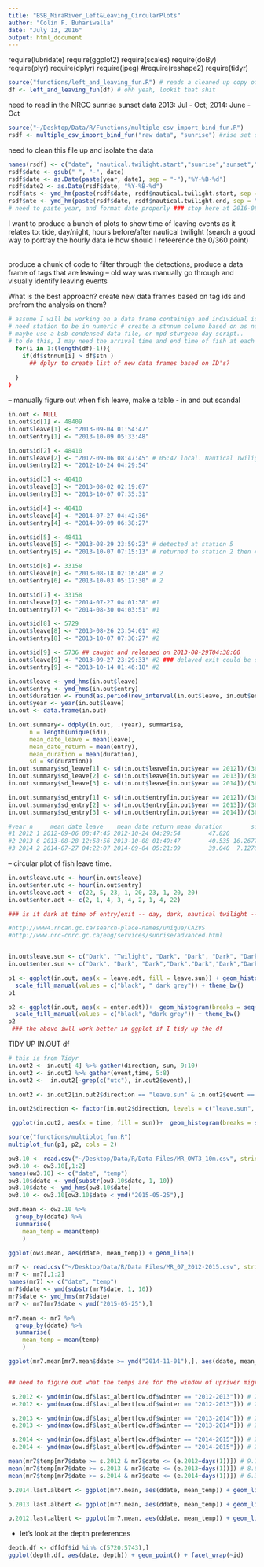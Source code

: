 ```yaml
---
title: "BSB_MiraRiver_Left&Leaving_CircularPlots"
author: "Colin F. Buhariwalla"
date: "July 13, 2016"
output: html_document
---
```


require(lubridate)
require(ggplot2)
require(scales)
require(doBy)
require(plyr)
require(dplyr)
require(jpeg)
#require(reshape2)
require(tidyr)


```r
source("functions/left_and_leaving_fun.R") # reads a cleaned up copy of the left and leaving dataframe
df <- left_and_leaving_fun(df) # ohh yeah, lookit that shit
```


need to read in the NRCC sunrise sunset data       2013: Jul - Oct;      2014: June - Oct 
```r
source("~/Desktop/Data/R/Functions/multiple_csv_import_bind_fun.R")
rsdf <- multiple_csv_import_bind_fun("raw data", "sunrise") #rise set df
```

need to clean this file up and isolate the data
```r
names(rsdf) <- c("date", "nautical.twilight.start","sunrise","sunset","nautical.twilight.end","sidreal", "year")
rsdf$date <- gsub(" ", "-", date)
rsdf$date <- as.Date(paste(year, date1, sep = "-"),"%Y-%B-%d")
rsdf$date2 <- as.Date(rsdf$date, "%Y-%B-%d")
rsdf$nts <- ymd_hm(paste(rsdf$date, rsdf$nautical.twilight.start, sep = " "))
rsdf$nte <- ymd_hm(paste(rsdf$date, rsdf$nautical.twilight.end, sep = " "))
# need to paste year, and format date properly ### stop here at 2016-08-13 
```

I want to produce a bunch of plots to show time of leaving events as it relates to: tide, day/night, hours before/after nautical twilight (search a good way to portray the hourly data ie how should I refeerence the 0/360 point)



######

produce a chunk of code to filter through the detections, produce a data frame of tags that are leaving -- old way was manually go through and visually identify leaving events

What is the best approach? create new data frames based on tag ids and prefrom the analysis on them? 
```r
# assume I will be working on a data frame containign and individual id. 
# need station to be in numeric # create a stnnum column based on as numeric station column 
# maybe use a bsb condensed data file, or mpd sturgeon day script.. 
# to do this, I may need the arrival time and end time of fish at each station, thus sequential station information would be applicable. 
  for(i in 1:(length(df)-1)){
    if(df$stnnum[i] > df$stn )
      ## dplyr to create list of new data frames based on ID's? 
      
  }
}
```
-- manually figure out when fish leave, make a table - in and out scandal
```r
in.out <- NULL
in.out$id[1] <- 48409
in.out$leave[1] <- "2013-09-04 01:54:47"
in.out$entry[1] <- "2013-10-09 05:33:48"

in.out$id[2] <- 48410
in.out$leave[2] <- "2012-09-06 08:47:45" # 05:47 local. Nautical Twilight starts at 05:20; Civil Twilight 05:47; Sunrise 06:27
in.out$entry[2] <- "2012-10-24 04:29:54"

in.out$id[3] <- 48410
in.out$leave[3] <- "2013-08-02 02:19:07"
in.out$entry[3] <- "2013-10-07 07:35:31"

in.out$id[4] <- 48410
in.out$leave[4] <- "2014-07-27 04:42:36"
in.out$entry[4] <- "2014-09-09 06:38:27"

in.out$id[5] <- 48411
in.out$leave[5] <- "2013-08-29 23:59:23" # detected at station 5
in.out$entry[5] <- "2013-10-07 07:15:13" # returned to station 2 then # 7

in.out$id[6] <- 33158
in.out$leave[6] <- "2013-08-18 02:16:48" # 2
in.out$entry[6] <- "2013-10-03 05:17:30" # 2

in.out$id[7] <- 33158
in.out$leave[7] <- "2014-07-27 04:01:38" #1
in.out$entry[7] <- "2014-08-30 04:03:51" #1

in.out$id[8] <- 5729
in.out$leave[8] <- "2013-08-26 23:54:01" #2
in.out$entry[8] <- "2013-10-07 07:30:27" #2

in.out$id[9] <- 5736 ## caught and released on 2013-08-29T04:38:00
in.out$leave[9] <- "2013-09-27 23:29:33" #2 ### delayed exit could be due to tagging effect
in.out$entry[9] <- "2013-10-14 01:46:18" #2

in.out$leave <- ymd_hms(in.out$leave)
in.out$entry <- ymd_hms(in.out$entry)
in.out$duration <- round(as.period(new_interval(in.out$leave, in.out$entry), "seconds")/(3600*24), digits = 2)
in.out$year <- year(in.out$leave)
in.out <- data.frame(in.out)

in.out.summary<- ddply(in.out, .(year), summarise, 
      n = length(unique(id)),
      mean_date_leave = mean(leave),
      mean_date_return = mean(entry),
      mean_duration = mean(duration),
      sd = sd(duration))
in.out.summary$sd_leave[1] <- sd(in.out$leave[in.out$year == 2012])/(3600*24)
in.out.summary$sd_leave[2] <- sd(in.out$leave[in.out$year == 2013])/(3600*24)
in.out.summary$sd_leave[3] <- sd(in.out$leave[in.out$year == 2014])/(3600*24)

in.out.summary$sd_entry[1] <- sd(in.out$entry[in.out$year == 2012])/(3600*24)
in.out.summary$sd_entry[2] <- sd(in.out$entry[in.out$year == 2013])/(3600*24)
in.out.summary$sd_entry[3] <- sd(in.out$entry[in.out$year == 2014])/(3600*24)

#year n     mean_date_leave    mean_date_return mean_duration        sd    sd_leave    sd_entry
#1 2012 1 2012-09-06 08:47:45 2012-10-24 04:29:54        47.820        NA          NA          NA
#2 2013 6 2013-08-28 12:58:56 2013-10-08 01:49:47        40.535 16.267704 18.87939290 18.87939290
#3 2014 2 2014-07-27 04:22:07 2014-09-04 05:21:09        39.040  7.127636  0.02011653  0.02011653
```

-- circular plot of fish leave time. 
```r
in.out$leave.utc <- hour(in.out$leave)
in.out$enter.utc <- hour(in.out$entry)
in.out$leave.adt <- c(22, 5, 23, 1, 20, 23, 1, 20, 20)
in.out$enter.adt <- c(2, 1, 4, 3, 4, 2, 1, 4, 22)

### is it dark at time of entry/exit -- day, dark, nautical twilight -- nautical twilight used because astronomical twilight will be hampered by the anthropogenic lights; (plus it's the max twilight you can use )

#http://www4.rncan.gc.ca/search-place-names/unique/CAZVS
#http://www.nrc-cnrc.gc.ca/eng/services/sunrise/advanced.html


in.out$leave.sun <- c("Dark", "Twilight", "Dark", "Dark", "Dark", "Dark","Dark", "Dark","Dark")
in.out$enter.sun <- c("Dark", "Dark", "Dark","Dark","Dark","Dark","Dark","Dark","Dark")

p1 <- ggplot(in.out, aes(x = leave.adt, fill = leave.sun)) + geom_histogram(breaks = seq(0,24), width = 1) + coord_polar(start = 0, direction = 1) + scale_x_continuous(breaks = seq(0,24), labels = seq(0,24)) + xlab("Departure Time (AST)") + ggtitle("Departure Time") + theme(axis.text = element_text(size = 30), axis.title = element_text(size =30), plot.title = element_text(size = 30)) +
  scale_fill_manual(values = c("black", " dark grey")) + theme_bw()
p1 

p2 <- ggplot(in.out, aes(x = enter.adt))+  geom_histogram(breaks = seq(0,24), width = 1) + coord_polar(start = 0, direction = 1) + scale_x_continuous(breaks = seq(0,24), labels = seq(0,24)) + xlab("Return Time(AST)") + theme(legend.position = "none") + theme(axis.text = element_text(size = 30), axis.title = element_text(size =30), plot.title = element_text(size = 30)) +
  scale_fill_manual(values = c("black", "dark grey")) + theme_bw()
p2
 ### the above iwll work better in ggplot if I tidy up the df

```

TIDY UP IN.OUT df

```r
# this is from Tidyr
in.out2 <- in.out[-4] %>% gather(direction, sun, 9:10)
in.out2 <- in.out2 %>% gather(event,time, 5:8)
in.out2 <-  in.out2[-grep(c("utc"), in.out2$event),]

in.out2 <- in.out2[in.out2$direction == "leave.sun" & in.out2$event == "leave.adt"|in.out2$direction == "enter.sun" & in.out2$event == "enter.adt",]

in.out2$direction <- factor(in.out2$direction, levels = c("leave.sun", "enter.sun"))

 ggplot(in.out2, aes(x = time, fill = sun))+  geom_histogram(breaks = seq(0,24), width = 1) + coord_polar(start = 0, direction = 1) + scale_x_continuous(breaks = seq(0,24), labels = seq(0,24)) + xlab("Time of Day (hour)") + ylab("Number of Events") + facet_grid(.~ direction)  + scale_fill_manual(values = c("black", "dark grey")) + theme_bw() + theme(axis.text = element_text(size = 25), axis.title = element_text(size =25), plot.title = element_text(size = 25), strip.background = element_blank(), strip.text = element_blank(), legend.title = element_blank())
```

```r
source("functions/multiplot_fun.R")
multiplot_fun(p1, p2, cols = 2)
```


```r
ow3.10 <- read.csv("~/Desktop/Data/R/Data Files/MR_OWT3_10m.csv", stringsAsFactors = FALSE, header = TRUE, dec = ".")
ow3.10 <- ow3.10[,1:2]
names(ow3.10) <- c("date", "temp")
ow3.10$ddate <- ymd(substr(ow3.10$date, 1, 10))
ow3.10$date <- ymd_hms(ow3.10$date)
ow3.10 <- ow3.10[ow3.10$date < ymd("2015-05-25"),]

ow3.mean <- ow3.10 %>%
  group_by(ddate) %>%
  summarise(
    mean_temp = mean(temp)
    )

ggplot(ow3.mean, aes(ddate, mean_temp)) + geom_line() 

mr7 <- read.csv("~/Desktop/Data/R/Data Files/MR_07_2012-2015.csv", stringsAsFactors = FALSE, header = TRUE, dec = ".")
mr7 <- mr7[,1:2]
names(mr7) <- c("date", "temp")
mr7$ddate <- ymd(substr(mr7$date, 1, 10))
mr7$date <- ymd_hms(mr7$date)
mr7 <- mr7[mr7$date < ymd("2015-05-25"),]

mr7.mean <- mr7 %>%
  group_by(ddate) %>%
  summarise(
    mean_temp = mean(temp)
    )

ggplot(mr7.mean[mr7.mean$ddate >= ymd("2014-11-01"),], aes(ddate, mean_temp)) + geom_line() + geom_vline(aes(xintercept = e.2014))


## need to figure out what the temps are for the window of upriver migration 

 s.2012 <- ymd(min(ow.df$last_albert[ow.df$winter == "2012-2013"])) # 2012-11-21
 e.2012 <- ymd(max(ow.df$last_albert[ow.df$winter == "2012-2013"])) # 2012-11-25

 s.2013 <- ymd(min(ow.df$last_albert[ow.df$winter == "2013-2014"])) # 2013-11-12
 e.2013 <- ymd(max(ow.df$last_albert[ow.df$winter == "2013-2014"])) # 2013-11-21

 s.2014 <- ymd(min(ow.df$last_albert[ow.df$winter == "2014-2015"])) # 2014-11-20
 e.2014 <- ymd(max(ow.df$last_albert[ow.df$winter == "2014-2015"])) # 2014-11-22

mean(mr7$temp[mr7$date >= s.2012 & mr7$date <= (e.2012+days(1))]) # 9.1°C
mean(mr7$temp[mr7$date >= s.2013 & mr7$date <= (e.2013+days(1))]) # 8.6°C
mean(mr7$temp[mr7$date >= s.2014 & mr7$date <= (e.2014+days(1))]) # 6.3°C

p.2014.last.albert <- ggplot(mr7.mean, aes(ddate, mean_temp)) + geom_line() + geom_vline(xintercept = as.numeric(s.2012)) + geom_vline(xintercept = as.numeric(e.2012)) + geom_vline(xintercept = as.numeric(s.2013))+                                                                                                                                                                                                geom_vline(xintercept = as.numeric(e.2013)) + geom_vline(xintercept = as.numeric(s.2014)) + geom_vline(xintercept = as.numeric(e.2014)) + scale_x_datetime(breaks = date_breaks("1 months"), labels = date_format("%b %Y"), limit = c(ymd("2014-11-01"), ymd("2014-12-30")))

p.2013.last.albert <- ggplot(mr7.mean, aes(ddate, mean_temp)) + geom_line() + geom_vline(xintercept = as.numeric(s.2012)) + geom_vline(xintercept = as.numeric(e.2012)) + geom_vline(xintercept = as.numeric(s.2013))+                                                                                                                                                                                                geom_vline(xintercept = as.numeric(e.2013)) + geom_vline(xintercept = as.numeric(s.2014)) + geom_vline(xintercept = as.numeric(e.2014)) + scale_x_datetime(breaks = date_breaks("1 months"), labels = date_format("%b %Y"), limit = c(ymd("2013-11-01"), ymd("2013-12-30")))

p.2012.last.albert <- ggplot(mr7.mean, aes(ddate, mean_temp)) + geom_line() + geom_vline(xintercept = as.numeric(s.2012)) + geom_vline(xintercept = as.numeric(e.2012)) + geom_vline(xintercept = as.numeric(s.2013))+                                                                                                                                                                                                geom_vline(xintercept = as.numeric(e.2013)) + geom_vline(xintercept = as.numeric(s.2014)) + geom_vline(xintercept = as.numeric(e.2014)) + scale_x_datetime(breaks = date_breaks("1 months"), labels = date_format("%b %Y"), limit = c(ymd("2012-11-01"), ymd("2012-12-30")))
```

- let's look at the depth preferences
```r
depth.df <- df[df$id %in% c(5720:5743),]
ggplot(depth.df, aes(date, depth)) + geom_point() + facet_wrap(~id)
```

